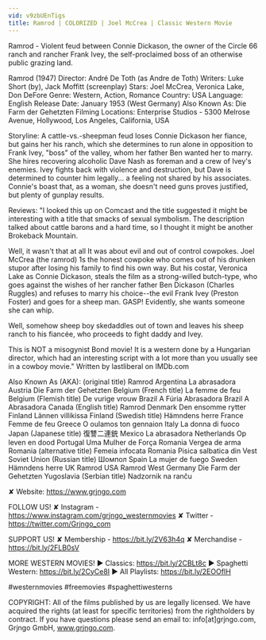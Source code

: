 ```yaml
---
vid: v9zbUEnTigs
title: Ramrod | COLORIZED | Joel McCrea | Classic Western Movie
---
```


Ramrod - Violent feud between Connie Dickason, the owner of the Circle 66 ranch and rancher Frank Ivey, the self-proclaimed boss of an otherwise public grazing land.

Ramrod (1947)
Director: André De Toth (as Andre de Toth)
Writers: Luke Short (by), Jack Moffitt (screenplay) 
Stars: Joel McCrea, Veronica Lake, Don DeFore
Genre: Western, Action, Romance 
Country: USA
Language: English
Release Date: January 1953 (West Germany) 
Also Known As: Die Farm der Gehetzten 
Filming Locations: Enterprise Studios - 5300 Melrose Avenue, Hollywood, Los Angeles, California, USA

Storyline:
A cattle-vs.-sheepman feud loses Connie Dickason her fiance, but gains her his ranch, which she determines to run alone in opposition to Frank Ivey, "boss" of the valley, whom her father Ben wanted her to marry. She hires recovering alcoholic Dave Nash as foreman and a crew of Ivey's enemies. Ivey fights back with violence and destruction, but Dave is determined to counter him legally... a feeling not shared by his associates. Connie's boast that, as a woman, she doesn't need guns proves justified, but plenty of gunplay results.

Reviews:
"I looked this up on Comcast and the title suggested it might be interesting with a title that smacks of sexual symbolism. The description talked about cattle barons and a hard time, so I thought it might be another Brokeback Mountain.

Well, it wasn't that at all It was about evil and out of control cowpokes. Joel McCrea (the ramrod) 1s the honest cowpoke who comes out of his drunken stupor after losing his family to find his own way. But his costar, Veronica Lake as Connie Dickason, steals the film as a strong-willed butch-type, who goes against the wishes of her rancher father Ben Dickason (Charles Ruggles) and refuses to marry his choice--the evil Frank Ivey (Preston Foster) and goes for a sheep man. GASP! Evidently, she wants someone she can whip.

Well, somehow sheep boy skedaddles out of town and leaves his sheep ranch to his fiancée, who proceeds to fight daddy and Ivey.

This is NOT a misogynist Bond movie! It is a western done by a Hungarian director, which had an interesting script with a lot more than you usually see in a cowboy movie." Written by lastliberal on IMDb.com 

Also Known As (AKA):
(original title) Ramrod
Argentina La abrasadora
Austria Die Farm der Gehetzten
Belgium (French title) La femme de feu
Belgium (Flemish title) De vurige vrouw
Brazil A Fúria Abrasadora
Brazil A Abrasadora
Canada (English title) Ramrod
Denmark Den ensomme rytter
Finland Lännen villikissa
Finland (Swedish title) Hämndens herre
France Femme de feu
Greece O oulamos ton gennaion
Italy La donna di fuoco
Japan (Japanese title) 復讐二連銃
Mexico La abrasadora
Netherlands Op leven en dood
Portugal Uma Mulher de Força
Romania Vergea de arma
Romania (alternative title) Femeia infocata
Romania Pisica salbatica din Vest
Soviet Union (Russian title) Шомпол
Spain La mujer de fuego
Sweden Hämndens herre
UK Ramrod
USA Ramrod
West Germany Die Farm der Gehetzten
Yugoslavia (Serbian title) Nadzornik na ranču

✘ Website: https://www.grjngo.com

FOLLOW US!
✘ Instagram - https://www.instagram.com/grjngo_westernmovies
✘ Twitter - https://twitter.com/Grjngo_com

SUPPORT US!
✘ Membership - https://bit.ly/2V63h4q
✘ Merchandise - https://bit.ly/2FLB0sV

MORE WESTERN MOVIES! 
► Classics: https://bit.ly/2CBLt8c 
► Spaghetti Western: https://bit.ly/2CyCe8I 
► All Playlists: https://bit.ly/2EOOfIH 

#westernmovies #freemovies #spaghettiwesterns

COPYRIGHT: All of the films published by us are legally licensed. We have acquired the rights (at least for specific territories) from the rightholders by contract. If you have questions please send an email to: info[at]grjngo.com, Grjngo GmbH, www.grjngo.com.